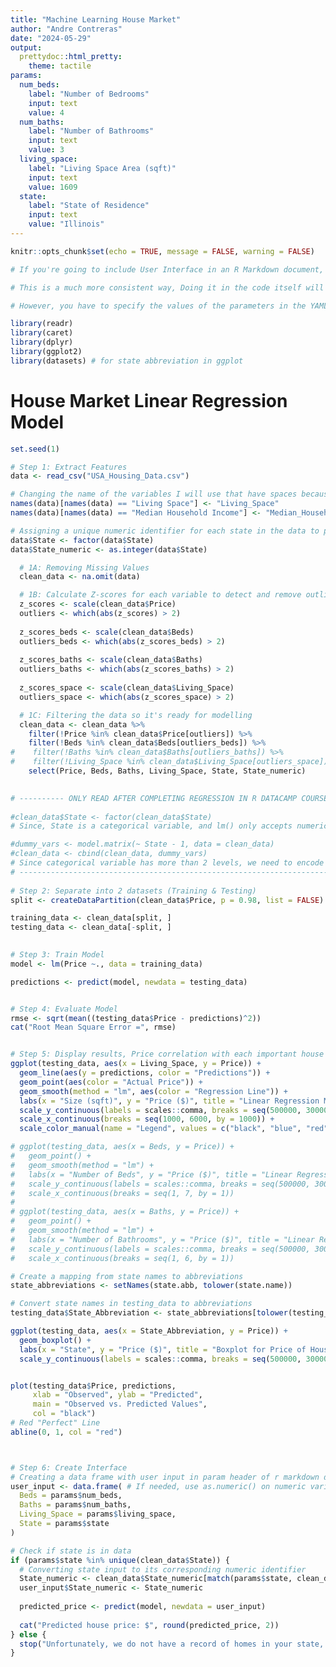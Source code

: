 ---
title: "Machine Learning House Market"
author: "Andre Contreras"
date: "2024-05-29"
output: 
  prettydoc::html_pretty:
    theme: tactile
params:
  num_beds:
    label: "Number of Bedrooms"
    input: text
    value: 4
  num_baths:
    label: "Number of Bathrooms"
    input: text
    value: 3
  living_space:
    label: "Living Space Area (sqft)"
    input: text
    value: 1609
  state:
    label: "State of Residence"
    input: text
    value: "Illinois"
---

```{r setup, include=FALSE}
knitr::opts_chunk$set(echo = TRUE, message = FALSE, warning = FALSE)

# If you're going to include User Interface in an R Markdown document, it's important that you set and specify the values/parameters in the YAML header rather than in the code itself, and then call the parameters using param$variable_name.

# This is a much more consistent way, Doing it in the code itself will not allow you to knit the R Markdown document code because it is inconsistent

# However, you have to specify the values of the parameters in the YAML header, if I were to want an interactive interface, R Shiny is recommended.

library(readr)
library(caret)
library(dplyr)
library(ggplot2)
library(datasets) # for state abbreviation in ggplot
```

# House Market Linear Regression Model

```{r, fig.width=10}
set.seed(1)

# Step 1: Extract Features
data <- read_csv("USA_Housing_Data.csv")

# Changing the name of the variables I will use that have spaces because R doesn't like spaces so it will allow for smoother data manipulation.
names(data)[names(data) == "Living Space"] <- "Living_Space"
names(data)[names(data) == "Median Household Income"] <- "Median_Household_Income"

# Assigning a unique numeric identifier for each state in the data to put in the lm() regression model (since it doesn't accept categorical variables when creating the formula)
data$State <- factor(data$State)
data$State_numeric <- as.integer(data$State)

  # 1A: Removing Missing Values
  clean_data <- na.omit(data)

  # 1B: Calculate Z-scores for each variable to detect and remove outliers
  z_scores <- scale(clean_data$Price)
  outliers <- which(abs(z_scores) > 2)
  
  z_scores_beds <- scale(clean_data$Beds)
  outliers_beds <- which(abs(z_scores_beds) > 2)
  
  z_scores_baths <- scale(clean_data$Baths)
  outliers_baths <- which(abs(z_scores_baths) > 2)
  
  z_scores_space <- scale(clean_data$Living_Space)
  outliers_space <- which(abs(z_scores_space) > 2)

  # 1C: Filtering the data so it's ready for modelling
  clean_data <- clean_data %>% 
    filter(!Price %in% clean_data$Price[outliers]) %>% 
    filter(!Beds %in% clean_data$Beds[outliers_beds]) %>% 
#    filter(!Baths %in% clean_data$Baths[outliers_baths]) %>% 
#    filter(!Living_Space %in% clean_data$Living_Space[outliers_space]) %>%
    select(Price, Beds, Baths, Living_Space, State, State_numeric)

  
# ---------- ONLY READ AFTER COMPLETING REGRESSION IN R DATACAMP COURSE ----------
  
#clean_data$State <- factor(clean_data$State)
# Since, State is a categorical variable, and lm() only accepts numeric variables be used in determining the model formula, we need to convert it to factors.

#dummy_vars <- model.matrix(~ State - 1, data = clean_data)
#clean_data <- cbind(clean_data, dummy_vars) 
# Since categorical variable has more than 2 levels, we need to encode it into dummy(placeholder) variables.
# ----------------------------------------------------------------------------
  
# Step 2: Separate into 2 datasets (Training & Testing)
split <- createDataPartition(clean_data$Price, p = 0.98, list = FALSE)

training_data <- clean_data[split, ]
testing_data <- clean_data[-split, ]
  

# Step 3: Train Model
model <- lm(Price ~., data = training_data)

predictions <- predict(model, newdata = testing_data)


# Step 4: Evaluate Model
rmse <- sqrt(mean((testing_data$Price - predictions)^2))
cat("Root Mean Square Error =", rmse)


# Step 5: Display results, Price correlation with each important house feature.
ggplot(testing_data, aes(x = Living_Space, y = Price)) +
  geom_line(aes(y = predictions, color = "Predictions")) +
  geom_point(aes(color = "Actual Price")) +
  geom_smooth(method = "lm", aes(color = "Regression Line")) +
  labs(x = "Size (sqft)", y = "Price ($)", title = "Linear Regression Model Prediction for Price of Houses") +
  scale_y_continuous(labels = scales::comma, breaks = seq(500000, 3000000, by = 500000)) +
  scale_x_continuous(breaks = seq(1000, 6000, by = 1000)) +
  scale_color_manual(name = "Legend", values = c("black", "blue", "red"))

# ggplot(testing_data, aes(x = Beds, y = Price)) +
#   geom_point() +
#   geom_smooth(method = "lm") +
#   labs(x = "Number of Beds", y = "Price ($)", title = "Linear Regression Model Prediction for Price of Houses") +
#   scale_y_continuous(labels = scales::comma, breaks = seq(500000, 3000000, by = 500000)) +
#   scale_x_continuous(breaks = seq(1, 7, by = 1))
# 
# ggplot(testing_data, aes(x = Baths, y = Price)) +
#   geom_point() +
#   geom_smooth(method = "lm") +
#   labs(x = "Number of Bathrooms", y = "Price ($)", title = "Linear Regression Model Prediction for Price of Houses") +
#   scale_y_continuous(labels = scales::comma, breaks = seq(500000, 3000000, by = 500000)) +
#   scale_x_continuous(breaks = seq(1, 6, by = 1))

# Create a mapping from state names to abbreviations
state_abbreviations <- setNames(state.abb, tolower(state.name))

# Convert state names in testing_data to abbreviations
testing_data$State_Abbreviation <- state_abbreviations[tolower(testing_data$State)]

ggplot(testing_data, aes(x = State_Abbreviation, y = Price)) +
  geom_boxplot() +
  labs(x = "State", y = "Price ($)", title = "Boxplot for Price of Houses by State") +
  scale_y_continuous(labels = scales::comma, breaks = seq(500000, 3000000, by = 500000))


plot(testing_data$Price, predictions, 
     xlab = "Observed", ylab = "Predicted", 
     main = "Observed vs. Predicted Values",
     col = "black")
# Red "Perfect" Line
abline(0, 1, col = "red")



# Step 6: Create Interface
# Creating a data frame with user input in param header of r markdown document
user_input <- data.frame( # If needed, use as.numeric() on numeric variables.
  Beds = params$num_beds,
  Baths = params$num_baths,
  Living_Space = params$living_space,
  State = params$state
)

# Check if state is in data
if (params$state %in% unique(clean_data$State)) {
  # Converting state input to its corresponding numeric identifier
  State_numeric <- clean_data$State_numeric[match(params$state, clean_data$State)]
  user_input$State_numeric <- State_numeric
  
  predicted_price <- predict(model, newdata = user_input)
  
  cat("Predicted house price: $", round(predicted_price, 2))
} else {
  stop("Unfortunately, we do not have a record of homes in your state, thus we cannot provide a prediction on the price of your house.")
}
```

